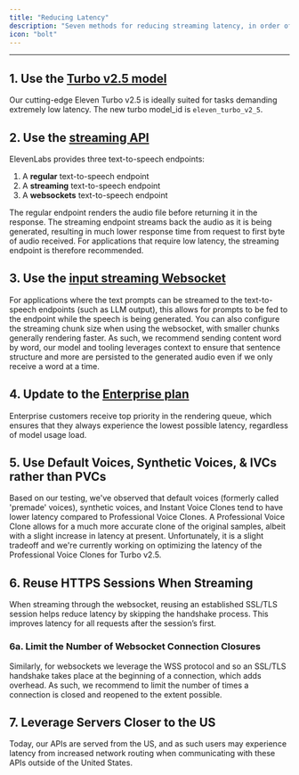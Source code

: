 ```yaml
---
title: "Reducing Latency"
description: "Seven methods for reducing streaming latency, in order of highest to lowest effectiveness:"
icon: "bolt"
---
```



---

## 1. Use the [Turbo v2.5 model](https://elevenlabs.io/api)
Our cutting-edge Eleven Turbo v2.5 is ideally suited for tasks demanding extremely low latency. The new turbo model_id is `eleven_turbo_v2_5`.


## 2. Use the [streaming API](/api-reference/streaming)
ElevenLabs provides three text-to-speech endpoints:
1. A **regular** text-to-speech endpoint
2. A **streaming** text-to-speech endpoint 
3. A **websockets** text-to-speech endpoint

The regular endpoint renders the audio file before returning it in the response. The streaming endpoint streams back the audio as it is being generated, resulting in much lower response time from request to first byte of audio received. For applications that require low latency, the streaming endpoint is therefore recommended.

## 3. Use the [input streaming Websocket](/api-reference/websockets)
For applications where the text prompts can be streamed to the text-to-speech endpoints (such as LLM output), this allows for prompts to be fed to the endpoint while the speech is being generated. You can also configure the streaming chunk size when using the websocket, with smaller chunks generally rendering faster. As such, we recommend sending content word by word, our model and tooling leverages context to ensure that sentence structure and more are persisted to the generated audio even if we only receive a word at a time.

## 4. Update to the [Enterprise plan](https://elevenlabs.io/enterprise)
Enterprise customers receive top priority in the rendering queue, which ensures that they always experience the lowest possible latency, regardless of model usage load.

## 5. Use Default Voices, Synthetic Voices, & IVCs rather than PVCs
Based on our testing, we've observed that default voices (formerly called 'premade' voices), synthetic voices, and Instant Voice Clones tend to have lower latency compared to Professional Voice Clones. A Professional Voice Clone allows for a much more accurate clone of the original samples, albeit with a slight increase in latency at present. Unfortunately, it is a slight tradeoff and we're currently working on optimizing the latency of the Professional Voice Clones for Turbo v2.5.

## 6. Reuse HTTPS Sessions When Streaming
When streaming through the websocket, reusing an established SSL/TLS session helps reduce latency by skipping the handshake process. This improves latency for all requests after the session’s first.

### 6a. Limit the Number of Websocket Connection Closures
Similarly, for websockets we leverage the WSS protocol and so an SSL/TLS handshake takes place at the beginning of a connection, which adds overhead. As such, we recommend to limit the number of times a connection is closed and reopened to the extent possible.

## 7. Leverage Servers Closer to the US
Today, our APIs are served from the US, and as such users may experience latency from increased network routing when communicating with these APIs outside of the United States.
